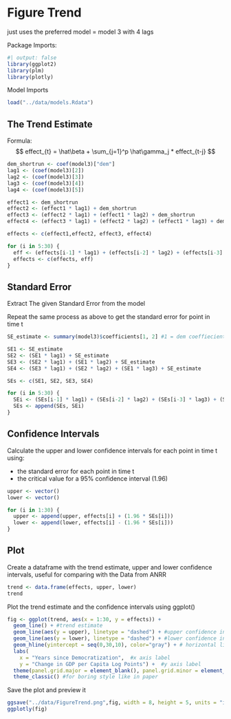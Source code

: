 # Figure Trend

just uses the preferred model = model 3 with 4 lags

Package Imports:
```r
#| output: false
library(ggplot2)
library(plm)
library(plotly)
```

Model Imports
```r
load("../data/models.Rdata")
```

## The Trend Estimate

Formula: 
$$
effect_{t} = \hat\beta + \sum_{j=1}^p \hat\gamma_j * effect_{t-j}
$$

```r
dem_shortrun <- coef(model3)["dem"]
lag1 <- (coef(model3)[2])
lag2 <- (coef(model3)[3])
lag3 <- (coef(model3)[4])
lag4 <- (coef(model3)[5])
```

```r
effect1 <- dem_shortrun
effect2 <- (effect1 * lag1) + dem_shortrun
effect3 <- (effect2 * lag1) + (effect1 * lag2) + dem_shortrun
effect4 <- (effect3 * lag1) + (effect2 * lag2) + (effect1 * lag3) + dem_shortrun

effects <- c(effect1,effect2, effect3, effect4)
```

```r
for (i in 5:30) {
  eff <- (effects[i-1] * lag1) + (effects[i-2] * lag2) + (effects[i-3] * lag3) + (effects[i-4] * lag4) + dem_shortrun
  effects <- c(effects, eff)
}
```

## Standard Error

Extract The given Standard Error from the model

Repeat the same process as above to get the standard error for point in time t

```r
SE_estimate <- summary(model3)$coefficients[1, 2] #1 = dem coeffiecient, 2 =  Std Error
```

```r

SE1 <- SE_estimate
SE2 <- (SE1 * lag1) + SE_estimate
SE3 <- (SE2 * lag1) + (SE1 * lag2) + SE_estimate
SE4 <- (SE3 * lag1) + (SE2 * lag2) + (SE1 * lag3) + SE_estimate

SEs <- c(SE1, SE2, SE3, SE4)
```


```r
for (i in 5:30) {
  SEi <- (SEs[i-1] * lag1) + (SEs[i-2] * lag2) + (SEs[i-3] * lag3) + (SEs[i-4] * lag4) + SEs[1]
  SEs <- append(SEs, SEi)
}
```

## Confidence Intervals

Calculate the upper and lower confidence intervals for each point in time t using:

- the standard error for each point in time t
- the critical value for a 95% confidence interval (1.96)

```r
upper <- vector()
lower <- vector()
```

```r
for (i in 1:30) {
  upper <- append(upper, effects[i] + (1.96 * SEs[i]))
  lower <- append(lower, effects[i] - (1.96 * SEs[i]))
}
```

## Plot

Create a dataframe with the trend estimate, upper and lower confidence intervals, useful for comparing with the Data from ANRR
```r
trend <- data.frame(effects, upper, lower)
trend
```

Plot the trend estimate and the confidence intervals using ggplot()
```r
fig <- ggplot(trend, aes(x = 1:30, y = effects)) +
  geom_line() + #trend estimate
  geom_line(aes(y = upper), linetype = "dashed") + #upper confidence interval
  geom_line(aes(y = lower), linetype = "dashed") + #lower confidence interval
  geom_hline(yintercept = seq(0,30,10), color="gray") + # horizontal lines 
  labs(
    x = "Years since Democratization",  #x axis label
    y = "Change in GDP per Capita Log Points") +  #y axis label
  theme(panel.grid.major = element_blank(), panel.grid.minor = element_blank()) + # disable the grid
  theme_classic() #for boring style like in paper
```

Save the plot and preview it
```r
ggsave("../data/FigureTrend.png",fig, width = 8, height = 5, units = "in")
ggplotly(fig)
```